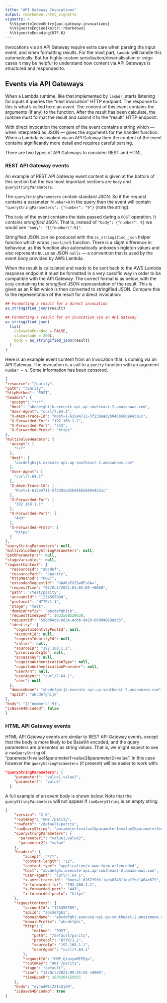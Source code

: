 ```yaml
---
title: "API Gateway Invocations"
output: rmarkdown::html_vignette
vignette: >
  %\VignetteIndexEntry{api-gateway-invocations}
  %\VignetteEngine{knitr::rmarkdown}
  %\VignetteEncoding{UTF-8}
---
```


Invocations via an API Gateway require extra care when parsing the input event,
and when formatting results. For the most part, `lambdr` will handle this 
automatically. But for highly custom serialisation/deserialisation or edge cases
it may be helpful to understand how content via API Gateways is structured and
responded to.

## Events via API Gateways

When a Lambda runtime, like that implemented by `lambdr`, starts listening for
inputs it queries the "next invocation" HTTP endpoint. The response to this
is what's called here an _event_. The content of this event contains the
arguments (if any) to the function. After the result has been calculate, the
runtime must format the result and submit it to the "result" HTTP endpoint.

With direct invocation the content of the event contains a string which --- when interpreted as JSON --- gives the arguments for the handler function. When a
Lambda is invoked via an API Gateway then the content of the event contains significantly more detail and requires careful parsing.

There are two types of API Gateways to consider: REST and HTML.

### REST API Gateway events

An example of REST API Gateway event content is given at the bottom of this
section but the two most important sections are `body` and
`queryStringParameters`.

The `queryStringParameters` contain standard JSON. So if the request contains
a parameter `?number=9` in the query then the event will contain
`"queryStringParameters": {"number": "9"}` (note the string).

The `body` of the event contains the data passed during a `POST` operation.
It contains _stringified_ JSON. That is, instead of `"body": {"number": 9}`
we would see `"body": "{\"number\":9}"`.

Stringified JSON can be produced with the `as_stringified_json` helper
function which wraps `jsonlite`'s \code{\link[jsonlite]{toJSON}} function.
There is a slight difference in behaviour, as this function also
automatically unboxes singleton values and also represents `NULL`s as JSON
`nulls` --- a convention that is used by the event body provided by AWS
Lambda.

When the result is calculated and ready to be sent back to the AWS Lambda
response endpoint it must be formatted in a very specific way in order to be
compatible with the API Gateway. The correct format is as below, with the
`body` containing the _stringified_ JSON representation of the result. This
is given as an R list which is then converted to stringified JSON. Compare
this to the representation of the result for a direct invocation:

```r
## Formatting a result for a direct invocation
as_stringified_json(result)

## Formatting a result for an invocation via an API Gateway
as_stringified_json(
  list(
    isBase64Encoded = FALSE,
    statusCode = 200L,
    body = as_stringified_json(result)
  )
)
```

Here is an example event content from an invocation that is coming via an
API Gateway. The invocation is a call to a `parity` function with an argument
`number = 9`. Some information has been censored.

```json
{
"resource": "/parity",
"path": "/parity",
"httpMethod": "POST",
"headers": {
  "accept": "*/*",
  "Host": "abcdefghijk.execute-api.ap-southeast-2.amazonaws.com",
  "User-Agent": "curl/7.64.1",
  "X-Amzn-Trace-Id": "Root=1-615e4711-5f239aad2b046b5609e43b1c",
  "X-Forwarded-For": "192.168.1.1",
  "X-Forwarded-Port": "443",
  "X-Forwarded-Proto": "https"
},
"multiValueHeaders": {
  "accept": [
    "*/*"
  ],
  "Host": [
    "abcdefghijk.execute-api.ap-southeast-2.amazonaws.com"
  ],
  "User-Agent": [
    "curl/7.64.1"
  ],
  "X-Amzn-Trace-Id": [
    "Root=1-615e4711-5f239aad2b046b5609e43b1c"
  ],
  "X-Forwarded-For": [
    "192.168.1.1"
  ],
  "X-Forwarded-Port": [
    "443"
  ],
  "X-Forwarded-Proto": [
    "https"
  ]
},
"queryStringParameters": null,
"multiValueQueryStringParameters": null,
"pathParameters": null,
"stageVariables": null,
"requestContext": {
  "resourceId": "abcdef",
  "resourcePath": "/parity",
  "httpMethod": "POST",
  "extendedRequestId": "G0AKsFXISwMFsGA=",
  "requestTime": "07/Oct/2021:01:02:09 +0000",
  "path": "/test/parity",
  "accountId": "1234567890",
  "protocol": "HTTP/1.1",
  "stage": "test",
  "domainPrefix": "abcdefghijk",
  "requestTimeEpoch": 1633568529038,
  "requestId": "59bbb4c9-9d24-4cbb-941b-60dd4969e9c5",
  "identity": {
    "cognitoIdentityPoolId": null,
    "accountId": null,
    "cognitoIdentityId": null,
    "caller": null,
    "sourceIp": "192.168.1.1",
    "principalOrgId": null,
    "accessKey": null,
    "cognitoAuthenticationType": null,
    "cognitoAuthenticationProvider": null,
    "userArn": null,
    "userAgent": "curl/7.64.1",
    "user": null
  },
  "domainName": "abcdefghijk.execute-api.ap-southeast-2.amazonaws.com",
  "apiId": "abcdefghijk"
},
"body": "{\"number\":9}",
"isBase64Encoded": false
}
```

### HTML API Gateway events

HTML API Gateway events are similar to REST API Gateway events, except that the
body is more likely to be Base64 encoded, and the query parameters are presented
as string values. That is, we might expect to see a `rawQueryString` of "parameter1=value1&parameter1=value2&parameter2=value". In this case however the
`queryStringParameters` (if present) will be easier to work with:

```json
"queryStringParameters": {
    "parameter1": "value1,value2",
    "parameter2": "value"
  }
```

A full example of an event body is shown below. Note that the
`queryStringParameters` will not appear if `rawQueryString` is an empty string.

```json
{
    "version": "2.0",
    "routeKey": "ANY /parity",
    "rawPath": "/default/parity",
    "rawQueryString": "parameter1=value1&parameter1=value2&parameter2=value",
    "queryStringParameters": {
      "parameter1": "value1,value2",
      "parameter2": "value"
    },
    "headers": {
        "accept": "*/*",
        "content-length": "12",
        "content-type": "application/x-www-form-urlencoded",
        "host": "abcdefghi.execute-api.ap-southeast-2.amazonaws.com",
        "user-agent": "curl/7.64.1",
        "x-amzn-trace-id": "Root=1-6167f9fb-1ada874811eaf2bc1464c679",
        "x-forwarded-for": "192.168.1.1",
        "x-forwarded-port": "443",
        "x-forwarded-proto": "https"
    },
    "requestContext": {
        "accountId": "123456789",
        "apiId": "abcdefghi",
        "domainName": "abcdefghi.execute-api.ap-southeast-2.amazonaws.com",
        "domainPrefix": "abcdefghi",
        "http": {
            "method": "POST",
            "path": "/default/parity",
            "protocol": "HTTP/1.1",
            "sourceIp": "192.168.1.1",
            "userAgent": "curl/7.64.1"
        },
        "requestId": "HMP_QiusywMEPEg=",
        "routeKey": "ANY /parity",
        "stage": "default",
        "time": "14/Oct/2021:09:35:55 +0000",
        "timeEpoch": 1634204155055
    },
    "body": "eyJudW1iZXIiOjd9",
    "isBase64Encoded": true
}
```
